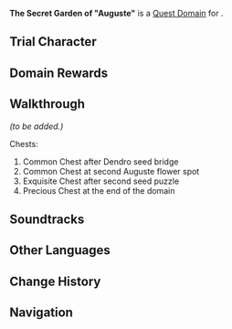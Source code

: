 {{Stub|Add domain walkthrough}}
{{Domain Infobox
|image        = Domain The Secret Garden of Auguste.png
|type         = Quest
|description  = The ominous scent and the fragrance of "Auguste" have led you here. This journey is at its end, and vengeance is nigh.
|quest        = Base Note: Auguste
|quest_type   = Story
|poi          = 
|subarea      = Port Ormos
|area         = Ardravi Valley
|region       = Sumeru
|requiredAR   = 
|recLevel     = 
|recElements  = Dendro,Pyro
|trial        = Emilie
}}
'''The Secret Garden of "Auguste"''' is a [[Quest Domain]] for {{Quest|Base Note: Auguste}}.

==Trial Character==
{{Transclude|Base Note: Auguste|Trial Character}}

==Domain Rewards==
{{Card List|delim=;|Nagadus Emerald Fragment*1;Adventurer's Experience*2;Mystic Enhancement Ore*2;Mora*10,000}}

==Walkthrough==
''(to be added.)''

Chests:
#Common Chest after Dendro seed bridge
#Common Chest at second Auguste flower spot
#Exquisite Chest after second seed puzzle
#Precious Chest at the end of the domain
<!--
==Notes==
-->
==Soundtracks==
{{Soundtracks by Category Table|type=domain}}
<!--
==Gallery==
<gallery>
</gallery>
--><!--
==Video Guides==
{{EVT
|video1   = 
|caption1 = 
}}
-->

==Other Languages==
{{Other Languages
|en       = The Secret Garden of "Auguste"
|zhs      = 「奥古斯都」的秘密花圃
|zhs_rm   = 
|zht      = 「奧古斯都」的秘密花圃
|zht_rm   = 
|zh_tl    = 
|ja       = 「アウグストゥス」の秘密の花畑
|ja_rm    = "Augusutusu" no Himitsu no Hanabatake
|ja_tl    = 
|ko       = 「아우구스투스」의 비밀 꽃밭
|ko_tl    = 
|es       = El jardín de augustas secreto
|es_tl    = The Secret Garden of Auguste
|fr       = Jardin secret d'augustes
|fr_tl    = Secret Garden of Augustes
|ru       = Тайный сад Августов
|ru_tl    = 
|th       = สวนดอกไม้ลึกลับแห่ง "Auguste"
|th_rm    = 
|th_tl    = 
|vi       = Vườn Hoa "Auguste" Bí Mật
|vi_tl    = 
|de       = Geheimer Garten aus Auguste-Blumen
|de_tl    = Secret Garden of Auguste Flowers
|id       = The Secret Garden of "Auguste"
|pt       = O Jardim Secreto de "Auguste"
|pt_tl    = 
|tr       = "Auguste"un Gizli Bahçesi
|tr_tl    = 
|it       = Giardino segreto dell'"Auguste"
|it_tl    = 
}}

==Change History==
{{Change History|4.8}}

==Navigation==
{{Domain Navbox|temporary}}
